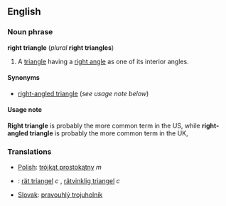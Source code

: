 ==English==
===Noun phrase===
'''right triangle''' (''plural'' '''right triangles''')

#A [[triangle]] having a [[right angle]] as one of its interior angles.

====Synonyms====
*[[right-angled triangle]] (''see usage note below'')

====Usage note====
'''Right triangle''' is probably the more common term in the US, while 
'''right-angled triangle''' is probably the more common term in the UK,

===Translations===
*[[Polish]]: [[trójkąt prostokątny]] ''m''
*{{sv}}: [[rät triangel]] ''c'' , [[rätvinklig triangel]] ''c''
*[[Slovak]]: [[pravouhlý trojuholník]]